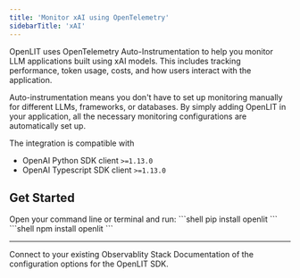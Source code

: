 ```yaml
---
title: 'Monitor xAI using OpenTelemetry'
sidebarTitle: 'xAI'
---
```



OpenLIT uses OpenTelemetry Auto-Instrumentation to help you monitor LLM applications built using xAI models. This includes tracking performance, token usage, costs, and how users interact with the application.

Auto-instrumentation means you don't have to set up monitoring manually for different LLMs, frameworks, or databases. By simply adding OpenLIT in your application, all the necessary monitoring configurations are automatically set up.

The integration is compatible with  
- OpenAI Python SDK client `>=1.13.0` 
- OpenAI Typescript SDK client `>=1.13.0` 

## Get Started 

<Steps>
  <Step title="Install OpenLIT">
  Open your command line or terminal and run:
  <Tabs>
      <Tab title="Python">
          ```shell
          pip install openlit
          ```
      </Tab>
      <Tab title="Typescript">
          ```shell
          npm install openlit
          ```
      </Tab>
      </Tabs>
  
  </Step>
  <IntegrationMethods />
</Steps>

---

<CardGroup cols={2}>
<Card title="Connections" href="/latest/sdk/destinations/intro" icon='link'>
Connect to your existing Observablity Stack
</Card>
<Card title="SDK configuration" href="/latest/sdk-configuration" icon='file-code'>
Documentation of the configuration options for the OpenLIT SDK.
</Card>
</CardGroup>